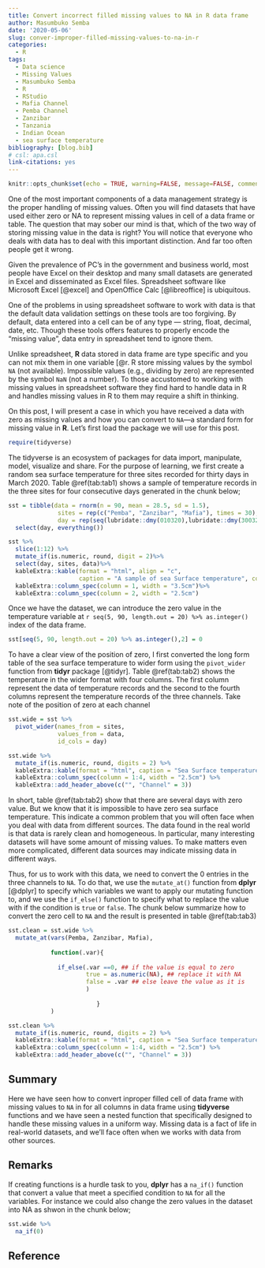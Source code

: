 ```yaml
---
title: Convert incorrect filled missing values to NA in R data frame
author: Masumbuko Semba
date: '2020-05-06'
slug: conver-improper-filled-missing-values-to-na-in-r
categories:
  - R
tags:
  - Data science
  - Missing Values
  - Masumbuko Semba
  - R
  - RStudio
  - Mafia Channel
  - Pemba Channel
  - Zanzibar
  - Tanzania
  - Indian Ocean
  - sea surface temperature
bibliography: [blog.bib]
# csl: apa.csl
link-citations: yes
---
```



```r
knitr::opts_chunk$set(echo = TRUE, warning=FALSE, message=FALSE, comment="", quit = TRUE)
```


One of the most important components of a data management strategy is the proper handling of missing values. Often you will find datasets that have used either zero or NA to represent missing values in cell of a data frame or table. The question that may sober our mind is that, which of the two way of storing missing value in the data is right? You will notice that everyone who deals with data has to deal with this important distinction.  And far too often people get it wrong. 

Given the prevalence of PC’s in the government and business world, most people have Excel on their desktop and many small datasets are generated in Excel and disseminated as Excel files. Spreadsheet software like Microsoft Excel [@excel] and OpenOffice Calc [@libreoffice] is ubiquitous.  

One of the problems in using spreadsheet software to work with data is that the default data validation settings on these tools are too forgiving.  By default, data entered into a cell can be of any type — string, float, decimal, date, etc. Though these tools offers features to properly encode the  “missing value”, data entry in spreadsheet tend to ignore them.

Unlike spreadsheet, **R** data stored in data frame are type specific and you can not mix them in one variable [@r. R store missing values by the symbol `NA` (not available). Impossible values (e.g., dividing by zero) are represented by the symbol `NaN` (not a number). To those accustomed to working with missing values in spreadsheet software they find hard to handle data in R and handles missing values in R to them may require a shift in thinking.

On this post, I will present a case in which you have received a data with zero as missing values and how you can convert to `NA`---a standard form for missing value in **R**. Let's first load the package we will use for this post. 


```r
require(tidyverse)
```


The tidyverse is an ecosystem of packages for data import, manipulate, model, visualize and share. For the purpose of learning, we first create a random sea surface temperature for three sites recorded for thirty days in March 2020. Table \@ref(tab:tab1) shows a sample of temperature records in the three sites for four consecutive days generated in the chunk below; 

```r

sst = tibble(data = rnorm(n = 90, mean = 28.5, sd = 1.5), 
              sites = rep(c("Pemba", "Zanzibar", "Mafia"), times = 30), 
              day = rep(seq(lubridate::dmy(010320),lubridate::dmy(300320), by = "day"), each = 3)) %>%
  select(day, everything())
```

```r
sst %>% 
  slice(1:12) %>%
  mutate_if(is.numeric, round, digit = 2)%>%
  select(day, sites, data)%>%
  kableExtra::kable(format = "html", align = "c",
                    caption = "A sample of sea Surface temperature", col.names = c("Day","Sites", "Temperature")) %>%
  kableExtra::column_spec(column = 1, width = "3.5cm")%>%
  kableExtra::column_spec(column = 2, width = "2.5cm")
```

Once we have the dataset, we can introduce the zero value in the temperature variable at `r seq(5, 90, length.out = 20) %>% as.integer()` index of the data frame. 

```r
sst[seq(5, 90, length.out = 20) %>% as.integer(),2] = 0
```

To have a clear view of the position of zero, I first converted the long form table of the sea surface temperature to wider form using the `pivot_wider` function from **tidyr** package [@tidyr]. Table \@ref(tab:tab2) shows the temperature in the wider format with four columns. The first column represent the data of temperature records and the second to the fourth columns represent the temperature records of the three channels.  Take note of the position of zero at each channel

```r
sst.wide = sst %>% 
  pivot_wider(names_from = sites, 
              values_from = data, 
              id_cols = day)
```


```r
sst.wide %>% 
  mutate_if(is.numeric, round, digits = 2) %>%
  kableExtra::kable(format = "html", caption = "Sea Surface temperature in wider form", col.names = c("Day", "Pemba", "Zanzibar", "Mafia")) %>%
  kableExtra::column_spec(column = 1:4, width = "2.5cm") %>%
  kableExtra::add_header_above(c("", "Channel" = 3))
```

In short, table \@ref(tab:tab2) show that there are several days with zero value. But we know that it is impossible to have zero sea surface temperature. This indicate a common problem that you will often face when you deal with data from different sources. The data found in the real world is that data is rarely clean and homogeneous. In particular, many interesting datasets will have some amount of missing values. To make matters even more complicated, different data sources may indicate missing data in different ways.

Thus, for us to work with this data, we need to convert the 0 entries in the three channels to `NA`. To do that, we use the `mutate_at()` function from **dplyr** [@dplyr] to specify which variables we want to apply our mutating function to, and we use the `if_else()` function to specify what to replace the value with if the condition is `true` or `false`. The chunk below summarize how to convert the zero cell to `NA` and the result is presented in table \@ref(tab:tab3)

```r
sst.clean = sst.wide %>% 
  mutate_at(vars(Pemba, Zanzibar, Mafia),
            
            function(.var){
              
              if_else(.var ==0, ## if the value is equal to zero
                      true = as.numeric(NA), ## replace it with NA
                      false = .var ## else leave the value as it is
                      )
              
                         }
            )


```


```r

sst.clean %>% 
  mutate_if(is.numeric, round, digits = 2) %>%
  kableExtra::kable(format = "html", caption = "Sea Surface temperature in wider form with zero replaced with NA", col.names = c("Day", "Pemba", "Zanzibar", "Mafia")) %>%
  kableExtra::column_spec(column = 1:4, width = "2.5cm") %>%
  kableExtra::add_header_above(c("", "Channel" = 3))
```

## Summary
Here we have seen how to convert inproper filled cell of data frame with missing values to `NA` in for all columns in data frame using **tidyverse** functions and we have seen a nested function that specifically designed to handle these missing values in a uniform way. Missing data is a fact of life in real-world datasets, and we’ll face often when we works with data from other sources.


## Remarks
If creating functions is a hurdle task to you, **dplyr** has a `na_if()` function that convert a value that meet a specified condition to `NA` for all the variables. For instance we could also change the zero values in the dataset into NA as shwon in the chunk below;

```r
sst.wide %>%
  na_if(0)
```


## Reference
